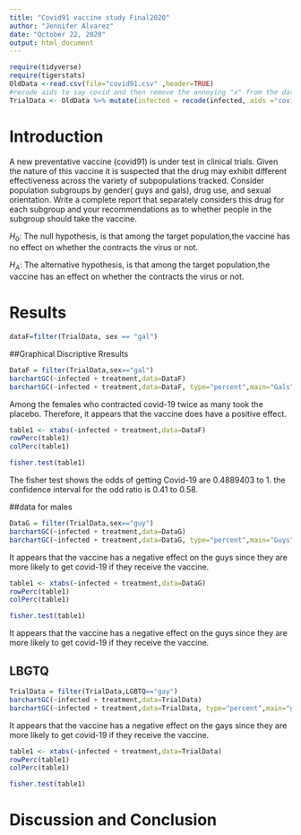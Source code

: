 ```yaml
---
title: "Covid91 vaccine study Final2020"
author: "Jennifer Alvarez"
date: "October 22, 2020"
output: html_document
---
```


```r
require(tidyverse)
require(tigerstats)
OldData <-read.csv(file="covid91.csv" ,header=TRUE)
#recode aids to say covid and then remove the annoying "x" from the dataframe  
TrialData <- OldData %>% mutate(infected = recode(infected, aids ="covid", none = "OK" )) %>% select(-one_of("x")) 
```

# Introduction

<!--In this section you explain what you are trying to show.  Where did the data come from?  What is the research or other question you are trying to answer?.  If you skimp in this section expect to be marked down in your grade. Paint a picture of the project a couple of paragraphs is expected!-->

A new  preventative vaccine (covid91) is under test in clinical trials. Given the nature of this vaccine it is suspected that the drug may exhibit different effectiveness across the variety of subpopulations tracked. Consider population subgroups by gender( guys and gals), drug use, and sexual orientation. Write a complete report that separately considers this drug for each subgroup and your recommendations as to whether people in the subgroup should take the vaccine.

$H_0$: The null hypothesis, is that among the target population,the vaccine has no effect on whether the contracts the virus or not. 

$H_A$: The alternative hypothesis, is that among the target population,the vaccine has an effect on whether the contracts the virus or not. 

<!--Decide on your methods:  use "variable analysis" or other appropriate descriptors.  Make sure to choose at least one graphical method and at least one numerical method. Discuss what data manipulations may be needed for example subsetting or other binning procedures and what sort of graphical displays and inferential tools will be used!-->

# Results

```r
dataF=filter(TrialData, sex == "gal")
```



<!--Divide this section into two sub-sections:  One for your descriptive  results and one for your inferential results.!-->

##Graphical Discriptive Rresults



```r
DataF = filter(TrialData,sex=="gal")
barchartGC(~infected + treatment,data=DataF)
barchartGC(~infected + treatment,data=DataF, type="percent",main="Gals")

```

Among the females who contracted covid-19 twice as many took the placebo. Therefore, it appears that the vaccine does have a positive effect. 


```r
table1 <- xtabs(~infected + treatment,data=DataF)
rowPerc(table1)
colPerc(table1)
```

```r
fisher.test(table1)
```
The fisher  test shows the odds of getting Covid-19 are 0.4889403 to 1. the confidence interval for the odd ratio is 0.41 to 0.58.

##data for males   

```r
DataG = filter(TrialData,sex=="guy")
barchartGC(~infected + treatment,data=DataG)
barchartGC(~infected + treatment,data=DataG, type="percent",main="Guys")

```


It appears that the vaccine has a negative effect on the guys since they are more likely to get covid-19 if they receive the vaccine.
 
```r
table1 <- xtabs(~infected + treatment,data=DataG)
rowPerc(table1)
colPerc(table1)
```
 
 
```r
fisher.test(table1)
```
 

It appears that the vaccine has a negative effect on the guys since they are more likely to get covid-19 if they receive the vaccine.

## LBGTQ

```r
TrialData = filter(TrialData,LGBTQ=="gay")
barchartGC(~infected + treatment,data=TrialData)
barchartGC(~infected + treatment,data=TrialData, type="percent",main="gay")

```


It appears that the vaccine has a negative effect on the gays since they are more likely to get covid-19 if they receive the vaccine.
 
```r
table1 <- xtabs(~infected + treatment,data=TrialData)
rowPerc(table1)
colPerc(table1)
```
 
 
```r
fisher.test(table1)
```

 
# Discussion and Conclusion

<!--Discussion and conclusion here.  If you found a relationship be sure to consider whether the relationship occurs because one of the variavbles causes the other, or whether they perhasps are related for some other reason.  Watch the chapter 6 videos from the GeorgeTown videos collection.!-->
